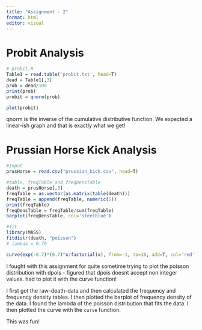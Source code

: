 ```yaml
---
title: "Assignment - 2"
format: html
editor: visual
---
```


# Probit Analysis

```R
# probit.R
Table1 = read.table('probit.txt', head=T)
dead = Table1[,3]
prob = dead/100
print(prob)
probit = qnorm(prob)

plot(probit)
```

qnorm is the inverse of the cumulative distributive function. We expected a linear-ish graph and that is exactly what we get!

# Prussian Horse Kick Analysis

```r
#Input
prusHorse = read.csv("prussian_kick.csv", head=T)

#table, freqTable and freqDensTable
death = prusHorse[,3]
freqTable = as.vector(as.matrix(table(death)))
freqTable = append(freqTable, numeric(5))
print(freqTable)
freqDensTable = freqTable/sum(freqTable)
barplot(freqDensTable, col='steelblue')

#fit
library(MASS)
fitdistr(death, "poisson")
# lambda = 0.70

curve(exp(-0.7)*(0.7)^x/factorial(x), from=-1, to=10, add=T, col='red')


```

I fought with this assignment for quite sometime trying to plot
the poisson distribution with dpois - figured that dpois doesnt accept non
integer values. had to plot it with the curve function!

I first got the raw-death-data and then calculated the frequency and frequency density tables. I then plotted the barplot of frequency density of the data. I found the lambda of the poisson distribution that fits the data. I then plotted the curve with the `curve` function.

This was fun!
